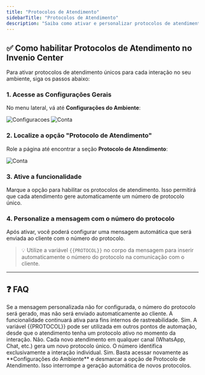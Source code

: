 ```yaml
---
title: "Protocolos de Atendimento"
sidebarTitle: "Protocolos de Atendimento"
description: "Saiba como ativar e personalizar protocolos de atendimento únicos para cada interação no Invenio Center."
---
```


## ✅ Como habilitar Protocolos de Atendimento no Invenio Center

Para ativar protocolos de atendimento únicos para cada interação no seu ambiente, siga os passos abaixo:

### 1. Acesse as Configurações Gerais

No menu lateral, vá até **Configurações do Ambiente**:

![Configuracoes](https://robbublob.blob.core.windows.net/docs/configuracoes.png) 
![Conta](https://robbublob.blob.core.windows.net/docs/conta.png) 

### 2. Localize a opção "Protocolo de Atendimento"

Role a página até encontrar a seção **Protocolo de Atendimento**:

![Conta](https://robbublob.blob.core.windows.net/docs/protocoloatend.png) 

### 3. Ative a funcionalidade

Marque a opção para habilitar os protocolos de atendimento. Isso permitirá que cada atendimento gere automaticamente um número de protocolo único.

### 4. Personalize a mensagem com o número do protocolo

Após ativar, você poderá configurar uma mensagem automática que será enviada ao cliente com o número do protocolo.

> 💡 Utilize a variável `{{PROTOCOL}}` no corpo da mensagem para inserir automaticamente o número do protocolo na comunicação com o cliente.

---

## ❓ FAQ

<AccordionGroup>
  <Accordion title="O que acontece se eu não configurar a mensagem personalizada?">
    Se a mensagem personalizada não for configurada, o número do protocolo será gerado, mas não será enviado automaticamente ao cliente. A funcionalidade continuará ativa para fins internos de rastreabilidade.
  </Accordion>

  <Accordion title="Posso usar a variável {{PROTOCOL}} em outros fluxos ou automações?">
    Sim. A variável {{PROTOCOL}} pode ser utilizada em outros pontos de automação, desde que o atendimento tenha um protocolo ativo no momento da interação.
  </Accordion>

  <Accordion title="O protocolo é o mesmo em diferentes canais de atendimento?">
    Não. Cada novo atendimento em qualquer canal (WhatsApp, Chat, etc.) gera um novo protocolo único. O número identifica exclusivamente a interação individual.
  </Accordion>

  <Accordion title="É possível desativar os protocolos depois de habilitados?">
    Sim. Basta acessar novamente as **Configurações do Ambiente** e desmarcar a opção de Protocolo de Atendimento. Isso interrompe a geração automática de novos protocolos.
  </Accordion>
</AccordionGroup>